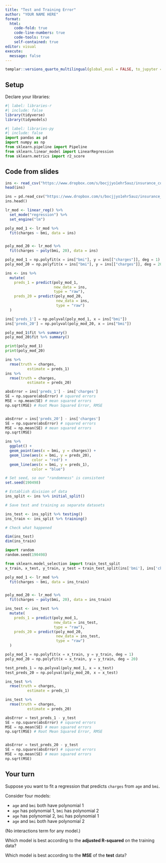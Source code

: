 ```yaml
---
title: "Test and Training Error"
author: "YOUR NAME HERE"
format: 
  html:
    code-fold: true
    code-line-numbers: true
    code-tools: true
    self-contained: true
editor: visual
execute:
  message: false
---
```


```r
templar::versions_quarto_multilingual(global_eval = FALSE, to_jupyter = TRUE, warn_edit = FALSE)
```

## Setup

Declare your libraries:

```r
#| label: libraries-r
#| include: false
library(tidyverse)
library(tidymodels)
```

```python
#| label: libraries-py
#| include: false
import pandas as pd
import numpy as np
from sklearn.pipeline import Pipeline
from sklearn.linear_model import LinearRegression
from sklearn.metrics import r2_score
```

## Code from slides

```r
ins <- read_csv("https://www.dropbox.com/s/bocjjyo1ehr5auz/insurance_costs_1.csv?dl=1")
head(ins)
```

```python
ins = pd.read_csv("https://www.dropbox.com/s/bocjjyo1ehr5auz/insurance_costs_1.csv?dl=1")
ins.head()
```

```r
lr_mod <- linear_reg() %>%
  set_mode("regression") %>%
  set_engine("lm")

poly_mod_1 <- lr_mod %>%
  fit(charges ~ bmi, data = ins)


poly_mod_20 <- lr_mod %>%
  fit(charges ~ poly(bmi, 20), data = ins)
```

```python
poly_mod_1 = np.polyfit(x = ins["bmi"], y = ins[["charges"]], deg = 1)
poly_mod_20 = np.polyfit(x = ins["bmi"], y = ins[["charges"]], deg = 20)
```

```r
ins <- ins %>%
  mutate(
    preds_1 = predict(poly_mod_1, 
                      new_data = ins, 
                      type = "raw"),
    preds_20 = predict(poly_mod_20, 
                       new_data = ins, 
                       type = "raw")
  )
```

```python
ins['preds_1'] = np.polyval(poly_mod_1, x = ins["bmi"])
ins['preds_20'] = np.polyval(poly_mod_20, x = ins["bmi"])
```

```r
poly_mod_1$fit %>% summary()
poly_mod_20$fit %>% summary()
```

```python
print(poly_mod_1)
print(poly_mod_20)
```

```r
ins %>% 
  rmse(truth = charges, 
          estimate = preds_1)
ins %>% 
  rmse(truth = charges, 
          estimate = preds_20)
```

```python
absError = ins['preds_1'] - ins['charges']
SE = np.square(absError) # squared errors
MSE = np.mean(SE) # mean squared errors
np.sqrt(MSE) # Root Mean Squared Error, RMSE


absError = ins['preds_20'] - ins['charges']
SE = np.square(absError) # squared errors
MSE = np.mean(SE) # mean squared errors
np.sqrt(MSE)
```

```r
ins %>% 
  ggplot() +
  geom_point(aes(x = bmi, y = charges)) +
  geom_line(aes(x = bmi, y = preds_20),
            color = "red") +
  geom_line(aes(x = bmi, y = preds_1),
            color = "blue")

```

```r
# Set seed, so our "randomness" is consistent
set.seed(190498)

# Establish division of data
ins_split <- ins %>% initial_split()

# Save test and training as separate datasets

ins_test <- ins_split %>% testing()
ins_train <- ins_split %>% training()

# Check what happened

dim(ins_test)
dim(ins_train)
```

```python
import random
random.seed(190498)

from sklearn.model_selection import train_test_split
x_train, x_test, y_train, y_test = train_test_split(ins['bmi'], ins['charges'])
```

```r
poly_mod_1 <- lr_mod %>%
  fit(charges ~ bmi, data = ins_train)


poly_mod_20 <- lr_mod %>%
  fit(charges ~ poly(bmi, 20), data = ins_train)

ins_test <- ins_test %>%
  mutate(
    preds_1 = predict(poly_mod_1, 
                      new_data = ins_test, 
                      type = "raw"),
    preds_20 = predict(poly_mod_20, 
                       new_data = ins_test, 
                       type = "raw")
  )
```

```python
poly_mod_1 = np.polyfit(x = x_train, y = y_train, deg = 1)
poly_mod_20 = np.polyfit(x = x_train, y = y_train, deg = 20)

test_preds_1 = np.polyval(poly_mod_1, x = x_test)
test_preds_20 = np.polyval(poly_mod_20, x = x_test)
```

```r
ins_test %>% 
  rmse(truth = charges, 
          estimate = preds_1)

ins_test %>% 
  rmse(truth = charges, 
          estimate = preds_20)
```

```python
absError = test_preds_1 - y_test
SE = np.square(absError) # squared errors
MSE = np.mean(SE) # mean squared errors
np.sqrt(MSE) # Root Mean Squared Error, RMSE


absError = test_preds_20 - y_test
SE = np.square(absError) # squared errors
MSE = np.mean(SE) # mean squared errors
np.sqrt(MSE)
```

## Your turn

Suppose you want to fit a regression that predicts `charges` from `age` and `bmi`.

Consider four models:

-   `age` and `bmi` both have polynomial 1
-   `age` has polynomial 1, `bmi` has polynomial 2
-   `age` has polynomial 2, `bmi` has polynomial 1
-   `age` and `bmi` both have polynomial 2

(No interactions term for any model.)

Which model is best according to the **adjusted R-squared** on the training data?

Which model is best according to the **MSE** of the **test** data?
